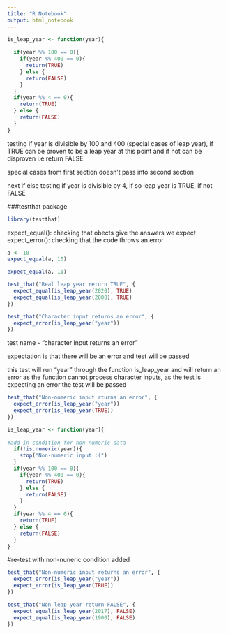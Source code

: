 ```yaml
---
title: "R Notebook"
output: html_notebook
---
```


```r
is_leap_year <- function(year){
  
  if(year %% 100 == 0){
    if(year %% 400 == 0){
      return(TRUE)
    } else {
      return(FALSE)
    }
  }
  if(year %% 4 == 0){
    return(TRUE)
  } else {
    return(FALSE)
  }
}
```

testing if year is divisible by 100 and 400 (special cases of leap year), if 
TRUE can be proven to be a leap year at this point and if not can be disproven
i.e return FALSE

special cases from first section doesn't pass into second section 

next if else testing if year is divisible by 4, if so leap year is TRUE, if not 
FALSE

###testthat package
```r
library(testthat)
```
expect_equal(): checking that obects give the answers we expect
expect_error(): checking that the code throws an error

```r
a <- 10
expect_equal(a, 10)
```
```r
expect_equal(a, 11)
```

```r
test_that("Real leap year return TRUE", {
  expect_equal(is_leap_year(2020), TRUE)
  expect_equal(is_leap_year(2000), TRUE)
})
```


```r
test_that("Character input returns an error", {
  expect_error(is_leap_year("year"))
})
```
test name - "character input returns an error"

expectation is that there will be an error and test will be passed

this test will run "year" through the function is_leap_year and will return an error as the function cannot process character inputs, as the test is expecting an error the test will be passed

```r
test_that("Non-numeric input rturns an error", {
  expect_error(is_leap_year("year"))
  expect_error(is_leap_year(TRUE))
})
```

```r
is_leap_year <- function(year){
  
#add in condition for non numeric data 
  if(!is.numeric(year)){
    stop("Non-numeric input :(")
  }
  if(year %% 100 == 0){
    if(year %% 400 == 0){
      return(TRUE)
    } else {
      return(FALSE)
    }
  }
  if(year %% 4 == 0){
    return(TRUE)
  } else {
    return(FALSE)
  }
}
```

#re-test with non-nuneric condition added
```r
test_that("Non-numeric input returns an error", {
  expect_error(is_leap_year("year"))
  expect_error(is_leap_year(TRUE))
})
```

```r
test_that("Non leap year return FALSE", {
  expect_equal(is_leap_year(2017), FALSE)
  expect_equal(is_leap_year(1900), FALSE)
})
```


